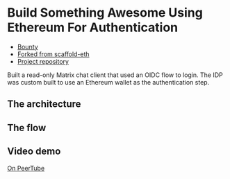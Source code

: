 = Build Something Awesome Using Ethereum For Authentication =

* [[https://gitcoin.co/issue/gitcoinco/skunkworks/246/100026395|Bounty]]
* [[https://github.com/austintgriffith/scaffold-eth/tree/sign-in-with-web3|Forked from scaffold-eth]]
* [[https://github.com/0xcharchar/web3-oidc-poc|Project repository]]

Built a read-only Matrix chat client that used an OIDC flow to login. The IDP was custom built to use an Ethereum wallet as the authentication step.

== The architecture ==

{{local:images/web3-oidc-poc.architecture.png}}

== The flow ==

{{local:images/web3-oidc-poc.flow.png}}

== Video demo ==

[[https://peertube.co.uk/videos/watch/96f4b9be-e09f-45e9-9e4e-c50ca07a67ec|On PeerTube]]
